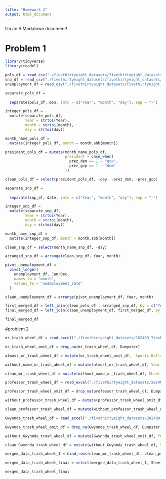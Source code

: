 ```yaml
---
title: "Homework 2"
output: html_document
---
```


I'm an R Markdown document! 

# Problem 1

```r
library(tidyverse)
library(readxl)
```
```r
pols_df = read_csv("./fivethirtyeight_datasets/fivethirtyeight_datasets/pols-month.csv")
snp_df = read_csv("./fivethirtyeight_datasets/fivethirtyeight_datasets/snp.csv")
unemployment_df = read_csv("./fivethirtyeight_datasets/fivethirtyeight_datasets/unemployment.csv")
```

```r

separate_pols_df =
  
  separate(pols_df, mon, into = c("Year", "month", "day"), sep = "-")

integer_pols_df =
  mutate(separate_pols_df,
         Year = strtoi(Year),
         month = strtoi(month),
         day = strtoi(day))

month_name_pols_df = 
  mutate(integer_pols_df, month = month.abb[month])

president_pols_df = mutate(month_name_pols_df, 
                           president = case_when(
                             prez_dem == 1 ~ "gop",
                             prez_gop == 1 ~ "dem"
                           ))

clean_pols_df = select(president_pols_df, -day, -prez_dem, -prez_gop)

```

```r
separate_snp_df =
  
  separate(snp_df, date, into = c("Year", "month", "day"), sep = "-")

integer_snp_df =
  mutate(separate_snp_df,
         Year = strtoi(Year),
         month = strtoi(month),
         day = strtoi(day))

month_name_snp_df = 
  mutate(integer_snp_df, month = month.abb[month])

clean_snp_df = select(month_name_snp_df, -day)

arranged_snp_df = arrange(clean_snp_df, Year, month)
```

```r
pivot_unemployment_df = 
  pivot_longer(
    unemployment_df, Jan:Dec, 
    names_to = "month",
    values_to = "unemployment_rate"
  )

clean_unemployment_df = arrange(pivot_unemployment_df, Year, month)
```

```r
first_merged_df = left_join(clean_pols_df , arranged_snp_df, by = c("Year", "month"))
final_merged_df = left_join(clean_unemployment_df, first_merged_df, by = c("Year", "month"))

final_merged_df
```

#problem 2

```r
mr_trash_wheel_df = read_excel("./fivethirtyeight_datasets/202409 Trash Wheel Collection Data.xlsx", sheet = "Mr. Trash Wheel", range = "A2:N655")

mr_trash_wheel_omit_df = drop_na(mr_trash_wheel_df, Dumpster)

almost_mr_trash_wheel_df = mutate(mr_trash_wheel_omit_df, `Sports Balls` = as.integer(round(`Sports Balls`, 0)))

without_name_mr_trash_wheel_df = mutate(almost_mr_trash_wheel_df, Year = as.integer(Year))

clean_mr_trash_wheel_df = mutate(without_name_mr_trash_wheel_df, Sheet = "Mr. Trash Wheel")
```

```r
professor_trash_wheel_df = read_excel("./fivethirtyeight_datasets/202409 Trash Wheel Collection Data.xlsx", sheet = "Professor Trash Wheel", range = "A2:M123")

professor_trash_wheel_omit_df = drop_na(professor_trash_wheel_df, Dumpster)

without_professor_trash_wheel_df = mutate(professor_trash_wheel_omit_df, Year = as.integer(Year))

clean_professor_trash_wheel_df = mutate(without_professor_trash_wheel_df, Sheet = "Professor Trash Wheel", `Sports Balls` = NA)
```

```r
Gwynnda_trash_wheel_df = read_excel("./fivethirtyeight_datasets/202409 Trash Wheel Collection Data.xlsx", sheet = "Gwynnda Trash Wheel", range = "A2:L266")

Gwynnda_trash_wheel_omit_df = drop_na(Gwynnda_trash_wheel_df, Dumpster)

without_Gwynnda_trash_wheel_df = mutate(Gwynnda_trash_wheel_omit_df, Year = as.integer(Year))

clean_Gwynnda_trash_wheel_df = mutate(without_Gwynnda_trash_wheel_df, Sheet = "Gwynnda Trash Wheel", `Sports Balls` = NA, `Glass Bottles` = NA)
```

```r
merged_data_trash_wheel_1 = bind_rows(clean_mr_trash_wheel_df, clean_professor_trash_wheel_df, clean_Gwynnda_trash_wheel_df)

merged_data_trash_wheel_final = select(merged_data_trash_wheel_1, Sheet, everything())

merged_data_trash_wheel_final
```

